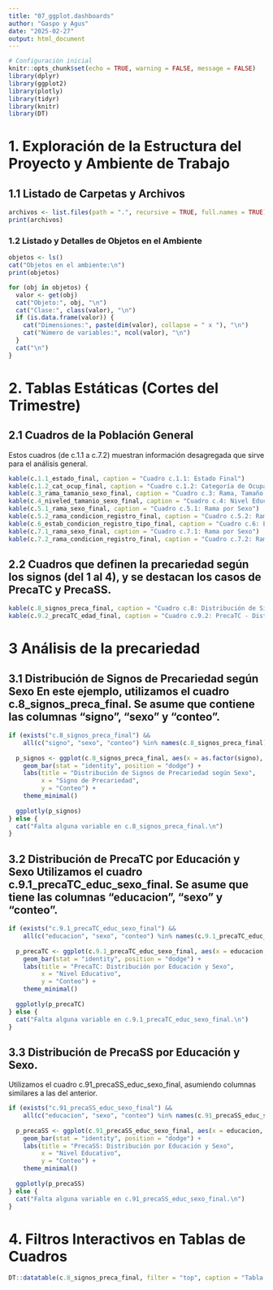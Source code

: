 ```yaml
---
title: "07_ggplot.dashboards"
author: "Gaspo y Agus"
date: "2025-02-27"
output: html_document
---
```


```r
# Configuración inicial
knitr::opts_chunk$set(echo = TRUE, warning = FALSE, message = FALSE)
library(dplyr)
library(ggplot2)
library(plotly)
library(tidyr)
library(knitr)
library(DT)
```

# 1. Exploración de la Estructura del Proyecto y Ambiente de Trabajo

## 1.1 Listado de Carpetas y Archivos

```r
archivos <- list.files(path = ".", recursive = TRUE, full.names = TRUE) 
print(archivos)
```

### 1.2 Listado y Detalles de Objetos en el Ambiente

```r
objetos <- ls()
cat("Objetos en el ambiente:\n")
print(objetos)

for (obj in objetos) {
  valor <- get(obj)
  cat("Objeto:", obj, "\n")
  cat("Clase:", class(valor), "\n")
  if (is.data.frame(valor)) {
    cat("Dimensiones:", paste(dim(valor), collapse = " x "), "\n")
    cat("Número de variables:", ncol(valor), "\n")
  }
  cat("\n")
}
```

# 2. Tablas Estáticas (Cortes del Trimestre)

## 2.1 Cuadros de la Población General

Estos cuadros (de c.1.1 a c.7.2) muestran información desagregada que sirve para el análisis general.

```r
kable(c.1.1_estado_final, caption = "Cuadro c.1.1: Estado Final")
kable(c.1.2_cat_ocup_final, caption = "Cuadro c.1.2: Categoría de Ocupación")
kable(c.3_rama_tamanio_sexo_final, caption = "Cuadro c.3: Rama, Tamaño y Sexo")
kable(c.4_niveled_tamanio_sexo_final, caption = "Cuadro c.4: Nivel Educativo y Tamaño")
kable(c.5.1_rama_sexo_final, caption = "Cuadro c.5.1: Rama por Sexo")
kable(c.5.2_rama_condicion_registro_final, caption = "Cuadro c.5.2: Rama por Condición de Registro")
kable(c.6_estab_condicion_registro_tipo_final, caption = "Cuadro c.6: Establecimiento por Condición de Registro Tipo")
kable(c.7.1_rama_sexo_final, caption = "Cuadro c.7.1: Rama por Sexo")
kable(c.7.2_rama_condicion_registro_final, caption = "Cuadro c.7.2: Rama por Condición de Registro")

```

## 2.2 Cuadros que definen la precariedad según los signos (del 1 al 4), y se destacan los casos de PrecaTC y PrecaSS.

```r
kable(c.8_signos_preca_final, caption = "Cuadro c.8: Distribución de Signos de Precariedad"); kable(c.9.1_precaTC_educ_sexo_final, caption = "Cuadro c.9.1: PrecaTC - Distribución por Educación y Sexo") ;
kable(c.9.2_precaTC_edad_final, caption = "Cuadro c.9.2: PrecaTC - Distribución por Edad"); kable(c.9.3_precaTC_ant_FINAL, caption = "Cuadro c.9.3: PrecaTC - Distribución por Antigüedad"); kable(c.91_precaSS_educ_sexo_final, caption = "Cuadro c.91: PrecaSS - Distribución por Educación y Sexo")
```

# 3 Análisis de la precariedad

## 3.1 Distribución de Signos de Precariedad según Sexo En este ejemplo, utilizamos el cuadro c.8_signos_preca_final. Se asume que contiene las columnas "signo", "sexo" y "conteo".

```r

if (exists("c.8_signos_preca_final") &&
    all(c("signo", "sexo", "conteo") %in% names(c.8_signos_preca_final))) {
  
  p_signos <- ggplot(c.8_signos_preca_final, aes(x = as.factor(signo), y = conteo, fill = sexo)) +
    geom_bar(stat = "identity", position = "dodge") +
    labs(title = "Distribución de Signos de Precariedad según Sexo",
         x = "Signo de Precariedad",
         y = "Conteo") +
    theme_minimal()
  
  ggplotly(p_signos)
} else {
  cat("Falta alguna variable en c.8_signos_preca_final.\n")
}
```

## 3.2 Distribución de PrecaTC por Educación y Sexo Utilizamos el cuadro c.9.1_precaTC_educ_sexo_final. Se asume que tiene las columnas "educacion", "sexo" y "conteo".

```r

if (exists("c.9.1_precaTC_educ_sexo_final") &&
    all(c("educacion", "sexo", "conteo") %in% names(c.9.1_precaTC_educ_sexo_final))) {
  
  p_precaTC <- ggplot(c.9.1_precaTC_educ_sexo_final, aes(x = educacion, y = conteo, fill = sexo)) +
    geom_bar(stat = "identity", position = "dodge") +
    labs(title = "PrecaTC: Distribución por Educación y Sexo",
         x = "Nivel Educativo",
         y = "Conteo") +
    theme_minimal()
  
  ggplotly(p_precaTC)
} else {
  cat("Falta alguna variable en c.9.1_precaTC_educ_sexo_final.\n")
}

```

## 3.3 Distribución de PrecaSS por Educación y Sexo.

Utilizamos el cuadro c.91_precaSS_educ_sexo_final, asumiendo columnas similares a las del anterior.

```r
if (exists("c.91_precaSS_educ_sexo_final") &&
    all(c("educacion", "sexo", "conteo") %in% names(c.91_precaSS_educ_sexo_final))) {
  
  p_precaSS <- ggplot(c.91_precaSS_educ_sexo_final, aes(x = educacion, y = conteo, fill = sexo)) +
    geom_bar(stat = "identity", position = "dodge") +
    labs(title = "PrecaSS: Distribución por Educación y Sexo",
         x = "Nivel Educativo",
         y = "Conteo") +
    theme_minimal()
  
  ggplotly(p_precaSS)
} else {
  cat("Falta alguna variable en c.91_precaSS_educ_sexo_final.\n")
}

```

# 4. Filtros Interactivos en Tablas de Cuadros

```r
DT::datatable(c.8_signos_preca_final, filter = "top", caption = "Tabla interactiva: Distribución de Signos de Precariedad")
```
